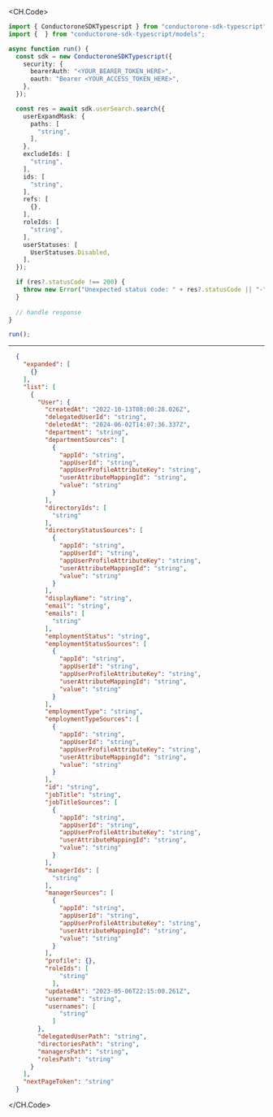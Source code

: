 
<CH.Code>
```typescript Search.ts
import { ConductoroneSDKTypescript } from "conductorone-sdk-typescript";
import {  } from "conductorone-sdk-typescript/models";

async function run() {
  const sdk = new ConductoroneSDKTypescript({
    security: {
      bearerAuth: "<YOUR_BEARER_TOKEN_HERE>",
      oauth: "Bearer <YOUR_ACCESS_TOKEN_HERE>",
    },
  });

  const res = await sdk.userSearch.search({
    userExpandMask: {
      paths: [
        "string",
      ],
    },
    excludeIds: [
      "string",
    ],
    ids: [
      "string",
    ],
    refs: [
      {},
    ],
    roleIds: [
      "string",
    ],
    userStatuses: [
      UserStatuses.Disabled,
    ],
  });

  if (res?.statusCode !== 200) {
    throw new Error("Unexpected status code: " + res?.statusCode || "-");
  }
  
  // handle response
}

run();
```
---

```json Example Response
  {
    "expanded": [
      {}
    ],
    "list": [
      {
        "User": {
          "createdAt": "2022-10-13T08:00:28.026Z",
          "delegatedUserId": "string",
          "deletedAt": "2024-06-02T14:07:36.337Z",
          "department": "string",
          "departmentSources": [
            {
              "appId": "string",
              "appUserId": "string",
              "appUserProfileAttributeKey": "string",
              "userAttributeMappingId": "string",
              "value": "string"
            }
          ],
          "directoryIds": [
            "string"
          ],
          "directoryStatusSources": [
            {
              "appId": "string",
              "appUserId": "string",
              "appUserProfileAttributeKey": "string",
              "userAttributeMappingId": "string",
              "value": "string"
            }
          ],
          "displayName": "string",
          "email": "string",
          "emails": [
            "string"
          ],
          "employmentStatus": "string",
          "employmentStatusSources": [
            {
              "appId": "string",
              "appUserId": "string",
              "appUserProfileAttributeKey": "string",
              "userAttributeMappingId": "string",
              "value": "string"
            }
          ],
          "employmentType": "string",
          "employmentTypeSources": [
            {
              "appId": "string",
              "appUserId": "string",
              "appUserProfileAttributeKey": "string",
              "userAttributeMappingId": "string",
              "value": "string"
            }
          ],
          "id": "string",
          "jobTitle": "string",
          "jobTitleSources": [
            {
              "appId": "string",
              "appUserId": "string",
              "appUserProfileAttributeKey": "string",
              "userAttributeMappingId": "string",
              "value": "string"
            }
          ],
          "managerIds": [
            "string"
          ],
          "managerSources": [
            {
              "appId": "string",
              "appUserId": "string",
              "appUserProfileAttributeKey": "string",
              "userAttributeMappingId": "string",
              "value": "string"
            }
          ],
          "profile": {},
          "roleIds": [
              "string"
            ],
          "updatedAt": "2023-05-06T22:15:00.261Z",
          "username": "string",
          "usernames": [
              "string"
            ]
        },
        "delegatedUserPath": "string",
        "directoriesPath": "string",
        "managersPath": "string",
        "rolesPath": "string"
      }
    ],
    "nextPageToken": "string"
  }
```
</CH.Code>
